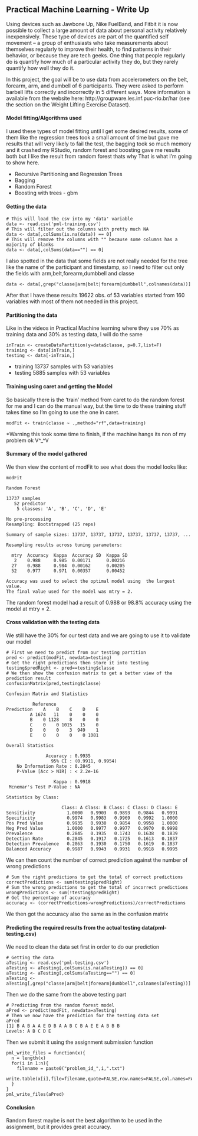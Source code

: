 ## Practical Machine Learning - Write Up

Using devices such as Jawbone Up, Nike FuelBand, and Fitbit it is now possible to collect a large amount of data about personal activity relatively inexpensively. These type of devices are part of the quantified self movement – a group of enthusiasts who take measurements about themselves regularly to improve their health, to find patterns in their behavior, or because they are tech geeks. One thing that people regularly do is quantify how much of a particular activity they do, but they rarely quantify how well they do it. 

In this project, the goal will be to use data from accelerometers on the belt, forearm, arm, and dumbell of 6 participants. They were asked to perform barbell lifts correctly and incorrectly in 5 different ways. More information is available from the website here: http://groupware.les.inf.puc-rio.br/har (see the section on the Weight Lifting Exercise Dataset).

#### Model fitting/Algorithms used
I used these types of model fitting until I get some desired results, some of them like the regression trees took a small amount of time but gave me results that will very likely to fail the test, the bagging took so much memory and it crashed my RStudio, random forest and boosting gave me results both but I like the result from random forest thats why That is what I'm going to show here.

+ Recursive Partitioning and Regression Trees
+ Bagging
+ Random Forest
+ Boosting with trees - gbm

#### Getting the data
```
# This will load the csv into my 'data' variable
data <- read.csv('pml-training.csv')
# This will filter out the columns with pretty much NA
data <- data[,colSums(is.na(data)) == 0]
# This will remove the columns with "" because some columns has a majority of blanks
data <- data[,colSums(data=="") == 0]
```

I also spotted in the data that some fields are not really needed for the tree like the name of the participant and timestamp, so I need to filter out only the fields with arm,belt,forearm,dumbbell and classe

```
data <- data[,grep("classe|arm|belt|forearm|dumbbell",colnames(data))]
```

After that I have these results 19622 obs. of 53 variables started from 160 variables with most of them not needed in this project.

#### Partitioning the data
Like in the videos in Practical Machine learning where they use 70% as training data and 30% as testing data, I will do the same

```
inTrain <- createDataPartition(y=data$classe, p=0.7,list=F)
training <- data[inTrain,]
testing <- data[-inTrain,]
```

- training 13737 samples with 53 variables
- testing 5885 samples with 53 variables

#### Training using caret and getting the Model
So basically there is the 'train' method from caret to do the random forest for me and I can do the manual way, but the time to do these training stuff takes time so I'm going to use the one in caret.

```
modFit <- train(classe ~ .,method="rf",data=training)
```
*Warning this took some time to finish, if the machine hangs its non of my problem ok V^_^V

#### Summary of the model gathered
We then view the content of modFit to see what does the model looks like:
```
modFit

Random Forest 

13737 samples
   52 predictor
    5 classes: 'A', 'B', 'C', 'D', 'E' 

No pre-processing
Resampling: Bootstrapped (25 reps) 

Summary of sample sizes: 13737, 13737, 13737, 13737, 13737, 13737, ... 

Resampling results across tuning parameters:

  mtry  Accuracy  Kappa  Accuracy SD  Kappa SD
   2    0.988     0.985  0.00171      0.00216 
  27    0.988     0.984  0.00162      0.00205 
  52    0.977     0.971  0.00357      0.00452 

Accuracy was used to select the optimal model using  the largest value.
The final value used for the model was mtry = 2.
```
The random forest model had a result of 0.988 or 98.8% accuracy using the model at mtry = 2.

#### Cross validation with the testing data
We still have the 30% for our test data and we are going to use it to validate our model
```
# First we need to predict from our testing partition
pred <- predict(modFit, newdata=testing)
# Get the right predictions then store it into testing
testing$predRight <- pred==testing$classe
# We then show the confusion matrix to get a better view of the prediction result
confusionMatrix(pred,testing$classe)
 
Confusion Matrix and Statistics

          Reference
Prediction    A    B    C    D    E
         A 1674   11    0    0    0
         B    0 1128    8    0    0
         C    0    0 1015   15    0
         D    0    0    3  949    1
         E    0    0    0    0 1081

Overall Statistics
                                          
               Accuracy : 0.9935          
                 95% CI : (0.9911, 0.9954)
    No Information Rate : 0.2845          
    P-Value [Acc > NIR] : < 2.2e-16       
                                          
                  Kappa : 0.9918          
 Mcnemar's Test P-Value : NA              

Statistics by Class:

                     Class: A Class: B Class: C Class: D Class: E
Sensitivity            1.0000   0.9903   0.9893   0.9844   0.9991
Specificity            0.9974   0.9983   0.9969   0.9992   1.0000
Pos Pred Value         0.9935   0.9930   0.9854   0.9958   1.0000
Neg Pred Value         1.0000   0.9977   0.9977   0.9970   0.9998
Prevalence             0.2845   0.1935   0.1743   0.1638   0.1839
Detection Rate         0.2845   0.1917   0.1725   0.1613   0.1837
Detection Prevalence   0.2863   0.1930   0.1750   0.1619   0.1837
Balanced Accuracy      0.9987   0.9943   0.9931   0.9918   0.9995
```
We can then count the number of correct prediction against the number of wrong predictions
```
# Sum the right predictions to get the total of correct predictions
correctPredictions <- sum(testing$predRight)
# Sum the wrong predictions to get the total of incorrect predictions
wrongPredictions <- sum(!testing$predRight)
# Get the percentage of accuracy
accuracy <- (correctPredictions-wrongPredictions)/correctPredictions
```
We then got the accuracy also the same as in the confusion matrix

#### Predicting the required results from the actual testing data(pml-testing.csv)
We need to clean the data set first in order to do our prediction
```
# Getting the data
aTesting <- read.csv('pml-testing.csv')
aTesting <- aTesting[,colSums(is.na(aTesting)) == 0]
aTesting <- aTesting[,colSums(aTesting=="") == 0]
aTesting <- aTesting[,grep("classe|arm|belt|forearm|dumbbell",colnames(aTesting))]
```

Then we do the same from the above testing part

```
# Predicting from the random forest model
aPred <- predict(modFit, newdata=aTesting)
# Then we now have the prediction for the testing data set
aPred
[1] B A B A A E D B A A B C B A E E A B B B
Levels: A B C D E
```
Then we submit it using the assignment submission function
```
pml_write_files = function(x){
  n = length(x)
  for(i in 1:n){
    filename = paste0("problem_id_",i,".txt")
    write.table(x[i],file=filename,quote=FALSE,row.names=FALSE,col.names=FALSE)
  }
}
pml_write_files(aPred)
```
#### Conclusion
Random forest maybe is not the best algorithm to be used in the assignment, but it provides great accuracy.